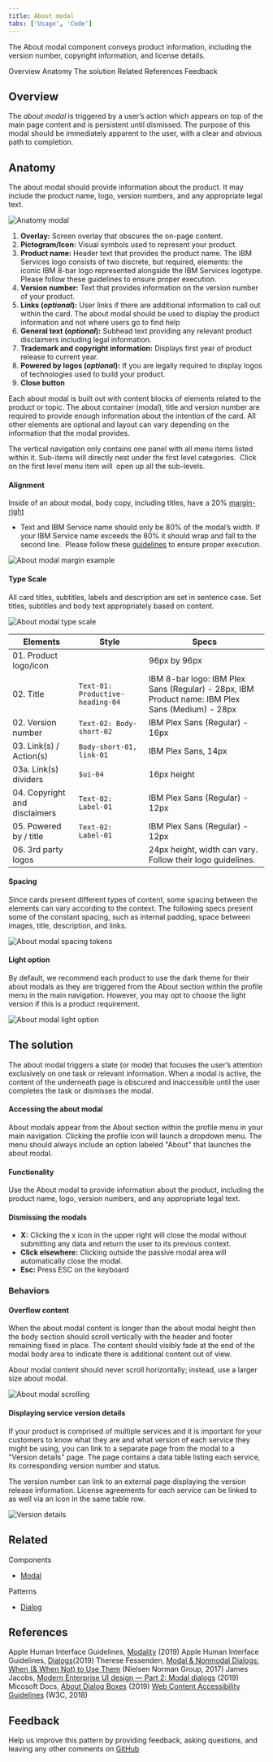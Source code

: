 ```yaml
---
title: About modal
tabs: ['Usage', 'Code']
---
```


<PageDescription>

The About modal component conveys product information, including the version number, copyright information, and license details.

</PageDescription>

<AnchorLinks>
  <AnchorLink>Overview</AnchorLink>
  <AnchorLink>Anatomy</AnchorLink>
  <AnchorLink>The solution</AnchorLink>
  <AnchorLink>Related</AnchorLink>
  <AnchorLink>References</AnchorLink>
  <AnchorLink>Feedback</AnchorLink>
</AnchorLinks>

## Overview

The _about modal_ is triggered by a user’s action which appears on top of the main page content and is persistent until dismissed. The purpose of this modal should be immediately apparent to the user, with a clear and obvious path to completion.

## Anatomy

The about modal should provide information about the product. It may include the product name, logo, version numbers, and any appropriate legal text.

![Anatomy modal](images/2.png)

1. **Overlay:** Screen overlay that obscures the on-page content.
2. **Pictogram/Icon:** Visual symbols used to represent your product.
3. **Product name:** Header text that provides the product name. The IBM Services logo consists of two discrete, but required, elements: the iconic IBM 8-bar logo represented alongside the IBM Services logotype. Please follow these guidelines to ensure proper execution.
4. **Version number:** Text that provides information on the version number of your product.
5. **Links (_optional_):** User links if there are additional information to call out within the card. The about modal should be used to display the product information and not where users go to find help
6. **General text (_optional_):** Subhead text providing any relevant product disclaimers including legal information.
7. **Trademark and copyright information:** Displays first year of product release to current year.
8. **Powered by logos (_optional_):** If you are legally required to display logos of technologies used to build your product.
9. **Close button**

Each about modal is built out with content blocks of elements related to the product or topic. The about container (modal), title and version number are required to provide enough information about the intention of the card. All other elements are optional and layout can vary depending on the information that the modal provides.

The vertical navigation only contains one panel with all menu items listed within it. Sub-items will directly nest under the first level categories.  Click on the first level menu item will  open up all the sub-levels.


#### Alignment

Inside of an about modal, body copy, including titles, have a 20% [margin-right](https://www.carbondesignsystem.com/components/modal/style#margin-right)
- Text and IBM Service name should only be 80% of the modal’s width. If your IBM Service name exceeds the 80% it should wrap and fall to the second line.  Please follow these [guidelines](hhttps://www.ibm.com/brand/systems/services/logo/) to ensure proper execution.

![About modal margin example](images/7.png)

#### Type Scale

All card titles, subtitles, labels and description are set in sentence case. Set titles, subtitles and body text appropriately based on content.

![About modal type scale](images/8.png)

| Elements                                        |      Style                      |   Specs                                                       |
| -------------                                  | -------------------------------- | --------------------------------                              |
| 01. Product logo/icon                                      | | 96px by 96px |
| 02. Title                                      | `Text-01: Productive-heading-04` | IBM 8-bar logo: IBM Plex Sans (Regular) - 28px, IBM Product name: IBM Plex Sans (Medium) - 28px |
| 02. Version number                                   |   `Text-02: Body-short-02`    |   IBM Plex Sans (Regular) - 16px |
| 03. Link(s) / Action(s)                              |   `Body-short-01, link-01`  |    IBM Plex Sans, 14px |
| 03a. Link(s) dividers                              |   `$ui-04`  |    16px height |
| 04. Copyright and disclaimers                            |   `Text-02: Label-01`    |    IBM Plex Sans (Regular) - 12px |
| 05. Powered by / title                      |   `Text-02: Label-01`   |    IBM Plex Sans (Regular)  - 12px |
| 06. 3rd party logos | |    24px height, width can vary. Follow their logo guidelines. |

#### Spacing

Since cards present different types of content, some spacing between the elements can vary according to the context. The following specs present some of the constant spacing, such as internal padding, space between images, title, description, and links.

![About modal spacing tokens](images/14.png)

#### Light option

By default, we recommend each product to use the dark theme for their about modals as they are triggered from the About section within the profile menu in the main navigation. However, you may opt to choose the light version if this is a product requirement.

![About modal light option](images/16.png)


## The solution

The about modal triggers a state (or mode) that focuses the user’s attention exclusively on one task or relevant information. When a modal is active, the content of the underneath page is obscured and inaccessible until the user completes the task or dismisses the modal.

#### Accessing the about modal

About modals appear from the About section within the profile menu in your main navigation. Clicking the profile icon will launch a dropdown menu. The menu should always include an option labeled "About" that launches the about modal.

#### Functionality

Use the About modal to provide information about the product, including the product name, logo, version numbers, and any appropriate legal text.

#### Dismissing the modals

- **X:** Clicking the x icon in the upper right will close the modal without submitting any data and return the user to its previous context.
- **Click elsewhere:** Clicking outside the passive modal area will automatically close the modal.
- **Esc:** Press ESC on the keyboard

### Behaviors

#### Overflow content

When the about modal content is longer than the about modal height then the body section should scroll vertically with the header and footer remaining fixed in place. The content should visibly fade at the end of the modal body area to indicate there is additional content out of view.

About modal content should never scroll horizontally; instead, use a larger size about modal.

![About modal scrolling](images/11.png)

#### Displaying service version details

If your product is comprised of multiple services and it is important for your customers to know what they are and what version of each service they might be using, you can link to a separate page from the modal to a "Version details" page. The page contains a data table listing each service, its corresponding version number and status. 

The version number can link to an external page displaying the version release information. License agreements for each service can be linked to as well via an icon in the same table row.

![Version details](images/19.png)

## Related

Components
- [Modal](https://www.carbondesignsystem.com/components/modal/usage)

Patterns
- [Dialog](https://www.carbondesignsystem.com/patterns/dialog-pattern)

## References

Apple Human Interface Guidelines, [Modality](https://developer.apple.com/design/human-interface-guidelines/ios/app-architecture/modality/)
 (2019)
Apple Human Interface Guidelines, [Dialogs](https://developer.apple.com/design/human-interface-guidelines/macos/windows-and-views/dialogs/)(2019)
Therese Fessenden, [Modal & Nonmodal Dialogs: When (& When Not) to Use Them](https://www.nngroup.com/articles/modal-nonmodal-dialog/) (Nielsen Norman Group, 2017)
James Jacobs, [Modern Enterprise UI design — Part 2: Modal dialogs](https://medium.com/pulsar/modern-enterprise-ui-design-part-2-modal-dialogs-2ccd3cc33c92) (2019)
Micosoft Docs, [About Dialog Boxes](https://docs.microsoft.com/en-us/windows/win32/dlgbox/about-dialog-boxes) (2019)
[Web Content Accessibility Guidelines](https://www.w3.org/WAI/standards-guidelines/wcag/) (W3C, 2018)


## Feedback

Help us improve this pattern by providing feedback, asking questions, and leaving any other comments on [GitHub](https://github.com/carbon-design-system/carbon-website/issues/new?assignees=&labels=feedback&template=feedback.md)